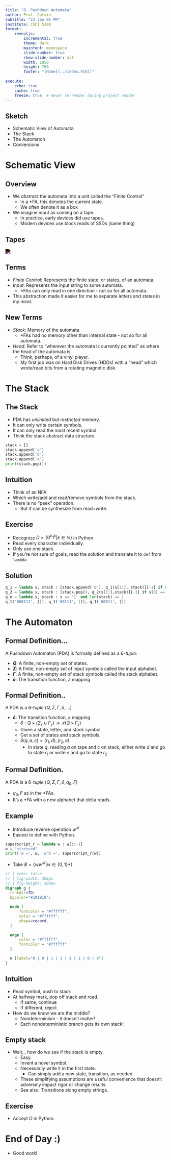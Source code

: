 ```yaml
---
title: "8. Pushdown Automata"
author: Prof. Calvin
subtitle: "23 Jan 05 PM"
institute: CSCI 5100
format: 
    revealjs: 
        incremental: true
        theme: dark
        mainfont: monospace
        slide-number: true
        show-slide-number: all
        width: 1050
        height: 700
        footer: "[Home](../index.html)"
  
execute:
    echo: true
    cache: true
    freeze: true  # never re-render during project render
---
```


## Sketch

::: {.nonincremental}
- Schematic View of Automata
- The Stack
- The Automaton
- Conversions

:::

# Schematic View

## Overview

- We *abstract* the automata into a unit called the "Finite Control"
  - In a *FA, this denotes the current state.
  - We often denote it as a box
- We imagine input as coming on a tape.
  - In practice, early devices did use tapes.
  - Modern devices use block reads of SSDs (same thing)

## Tapes

<img style="filter: invert(100%)" src="https://upload.wikimedia.org/wikipedia/commons/7/71/Pushdown-overview.svg">


## Terms

- *Finite Control*: Represents the finite state, or states, of an automata.
- *Input*: Represents the input string to some automata.
  - *FAs can only read in one direction - not so for all automata.
- This abstraction made it easier for me to separate letters and states in my mind.

## New Terms

- *Stack*: Memory of the automata
  - *FAs had no memory other than internal state - not so for all automata.
- *Head*: Refer to "wherever the automata is currently pointed" as where the head of the automata is.
  - Think, perhaps, of a vinyl player.
  - My first job was on Hard Disk Drives (HDDs) with a "head" which wrote/read bits from a rotating magnetic disk.

# The Stack

## The Stack

- PDA has *unlimited* but *restricted* memory.
- It can only write certain symbols.
- It can only read the most recent symbol.
- Think the stack abstract data structure.

:::{.fragment}

```python
stack = []
stack.append('a')
stack.append('b')
stack.append('a')
print(stack.pop())
```

:::

## Intuition

- Think of an NFA
- Which write/add and read/remove symbols from the stack.
- There is no "peek" operation.
  - But if can be synthesize from read+write.

## Exercise

- Recognize $D = \{ 0^k1^k | k \in \mathbb{N}\}$ in Python
- Read every character individually.
- Only use one stack.
- If you're not sure of goals, read the solution and translate it to `def` from `lambda`

## Solution

```python
q_1 = lambda s, stack : [stack.append('0'), q_1(s[1:], stack)][-1] if s[0] == '0' and len(s) > 1 else [stack.pop(), q_2(s[1:], stack)][-1]
q_2 = lambda s, stack : [stack.pop(), q_2(s[1:],stack)][-1] if s[0] == '1' and len(s) > 1 else q_n(s, stack)
q_n = lambda s, stack : s == '1' and len(stack) == 1
q_1('000111', []), q_1('00111', []), q_1('00011', [])
```

# The Automaton

## Formal Definition...

A Pushdown Automaton (PDA) is formally defined as a 6-*tuple*:

- **$Q$**: A finite, non-empty *set* of states.
- **$\Sigma$**: A finite, non-empty *set* of input symbols called the input alphabet.
- **$\Gamma$**: A finite, non-empty *set* of stack symbols called the stack alphabet.
- **$\delta$**: The transition function, a mapping 

## Formal Definition..

A PDA is a 6-*tuple* $(Q, \Sigma, \Gamma, \delta, \ldots)$

- **$\delta$**: The transition function, a mapping 
    - $\delta : Q \times (\Sigma_{\varepsilon} \cup \Gamma_{\varepsilon}) \rightarrow \mathcal{P} (Q \times \Gamma_{\varepsilon})$
    - Given a state, letter, and stack symbol
    - Get a set of states and stack symbols.
    - $\delta(q, a, c) = {(r_1, d), (r_2, e)}$
      - In state $q$, reading $a$ on tape and $c$ on stack, either write $d$ and go to state $r_1$ or write $e$ and go to state $r_2$

## Formal Definition.

A PDA is a 6-*tuple* $(Q, \Sigma, \Gamma, \delta, q_0, F)$

- $q_0, F$ as in the *FAs.
- It's a *FA with a new alphabet that delta reads.

## Example

- Introduce reverse operation $w^\mathcal{R}$
- Easiest to define with Python.

:::{.fragment}

```python
superscript_r = lambda w : w[::-1]
w = "stressed"
print('w =', w, 'w^R =', superscript_r(w))
```

:::

- Take $B = \{ww^\mathcal{R} | w \in \{0,1\}*\}$

:::{.fragment}

```dot
// | echo: false
// | fig-width: 300px
// | fig-height: 100px
digraph g {
  rankdir=TD;
  bgcolor="#191919";

  node [
      fontcolor = "#ffffff",
      color = "#ffffff",
      shape=record,
  ]

  edge [
      color = "#ffffff",
      fontcolor = "#ffffff"
  ]

  n [label="0 | 0 | 1 | 1 | 1 | 1 | 0 | 0"]
}
```

:::

## Intuition

- Read symbol, push to stack
- At halfway mark, pop off stack and read.
  -  If same, continue
  -  If different, reject
- How do we know we are the middle?
  - Nondeterminism - it doesn't matter!
  - Each nondeterministic branch gets its own stack!

## Empty stack

- Wait... how do we see if the stack is empty.
  - Easy.
  - Invent a novel symbol.
  - Necessarily write it in the first state.
    - Can simply add a new state, transition, as needed.
  - These simplifying assumptions are useful convenience that doesn't adversely impact rigor or change results.
  - See also: Transitions along empty strings.

## Exercise

- Accept $D$ in Python.

# End of Day :)

- Good work!